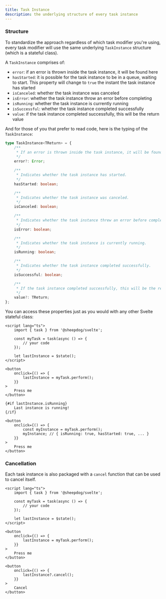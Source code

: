 ```yaml
---
title: Task Instance
description: the underlying structure of every task instance
---
```


### Structure

To standardize the approach regardless of which task modifier you're using, every task modifier will
use the same underlying `TaskInstance` structure (which is a stateful class).

A `TaskInstance` comprises of:

- `error`: if an error is thrown inside the task instance, it will be found here
- `hasStarted`: it is possible for the task instance to be in a queue, waiting to start. This
  property will change to `true` the instant the task instance has started
- `isCanceled`: whether the task instance was canceled
- `isError`: whether the task instance throw an error before completing
- `isRunning`: whether the task instance is currently running
- `isSuccessful`: whether the task instance completed successfully
- `value`: if the task instance completed successfully, this will be the return value

And for those of you that prefer to read code, here is the typing of the `TaskInstance`:

```ts
type TaskInstance<TReturn> = {
	/**
	 * If an error is thrown inside the task instance, it will be found here.
	 */
	error?: Error;

	/**
	 * Indicates whether the task instance has started.
	 */
	hasStarted: boolean;

	/**
	 * Indicates whether the task instance was canceled.
	 */
	isCanceled: boolean;

	/**
	 * Indicates whether the task instance threw an error before completing.
	 */
	isError: boolean;

	/**
	 * Indicates whether the task instance is currently running.
	 */
	isRunning: boolean;

	/**
	 * Indicates whether the task instance completed successfully.
	 */
	isSuccessful: boolean;

	/**
	 * If the task instance completed successfully, this will be the return value.
	 */
	value?: TReturn;
};
```

You can access these properties just as you would with any other Svelte stateful class:

```svelte
<script lang="ts">
	import { task } from '@sheepdog/svelte';

	const myTask = task(async () => {
		// your code
	});

	let lastInstance = $state();
</script>

<button
	onclick={() => {
		lastInstance = myTask.perform();
	}}
>
	Press me
</button>

{#if lastInstance.isRunning}
	Last instance is running!
{/if}

<button
	onclick={() => {
		const myInstance = myTask.perform();
		myInstance; // { isRunning: true, hasStarted: true, ... }
	}}
>
	Press me
</button>
```

### Cancellation

Each task instance is also packaged with a `cancel` function that can be used to cancel itself.

```svelte
<script lang="ts">
	import { task } from '@sheepdog/svelte';

	const myTask = task(async () => {
		// your code
	});

	let lastInstance = $state();
</script>

<button
	onclick={() => {
		lastInstance = myTask.perform();
	}}
>
	Press me
</button>

<button
	onclick={() => {
		lastInstance?.cancel();
	}}
>
	Cancel
</button>
```
